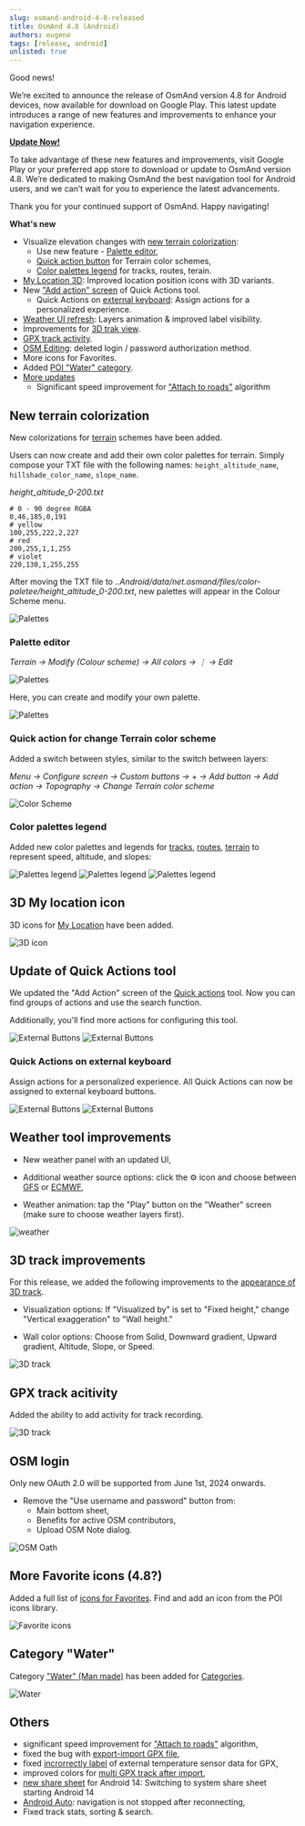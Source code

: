 ```yaml
---
slug: osmand-android-4-8-released
title: OsmAnd 4.8 (Android)
authors: eugene
tags: [release, android]
unlisted: true
---
```



Good news!  

We’re excited to announce the release of OsmAnd version 4.8 for Android devices, now available for download on Google Play. This latest update introduces a range of new features and improvements to enhance your navigation experience.

**[Update Now!](https://play.google.com/store/apps/dev?id=8483587772816822023)**

To take advantage of these new features and improvements, visit Google Play or your preferred app store to download or update to OsmAnd version 4.8. We’re dedicated to making OsmAnd the best navigation tool for Android users, and we can’t wait for you to experience the latest advancements.

Thank you for your continued support of OsmAnd. Happy navigating!


<!--truncate-->


**What's new**

- Visualize elevation changes with [new terrain colorization](#new-terrain-colorization):
   - Use new feature - [Palette editor](#palette-editor),
   - [Quick action button](#quick-action-for-change-terrain-color-scheme) for Terrain color schemes,
   - [Color palettes legend](#color-palettes-legend) for tracks, routes, terain.
- [My Location 3D](#3d-my-location-icon): Improved location position icons with 3D variants.
- New ["Add action" screen](#update-of-quick-actions-tool) of Quick Actions tool.
   - Quick Actions on [external keyboard](#quick-actions-on-external-keyboard): Assign actions for a personalized experience.
- [Weather UI refresh](#weather-tool-improvements): Layers animation & improved label visibility.
- Improvements for [3D trak view](#3d-track-improvements).
- [GPX track activity](#gpx-track-acitivity).
- [OSM Editing](#osm-login): deleted login / password authorization method.
- More icons for Favorites.
- Added [POI "Water" category](#category-water).
- [More updates](#others)
    - Significant speed improvement for ["Attach to roads"](https://osmand.net/docs/user/navigation/setup/gpx-navigation#attach-to-roads) algorithm



## New terrain colorization

New colorizations for [terrain](https://osmand.net/docs/user/plugins/contour-lines#color-scheme) schemes have been added.

Users can now create and add their own color palettes for terrain. Simply compose your TXT file with the following names: `height_altitude_name`, `hillshade_color_name`, `slope_name`.

*height_altitude_0-200.txt*

```
# 0 - 90 degree RGBA
0,46,185,0,191
# yellow 
100,255,222,2,227
# red
200,255,1,1,255
# violet
220,130,1,255,255

```
After moving the TXT file to _..Android/data/net.osmand/files/color-paletee/height_altitude_0-200.txt_, new palettes will appear in the Colour Scheme menu.

![Palettes](./img/palette.png)

### Palette editor


_Terrain → Modify (Colour scheme) → All colors → &#8942; → Edit_

![Palettes](./img/palette_editor.png)

Here, you can create and modify your own palette.

![Palettes](./img/palette_editor_1.png)

### Quick action for change Terrain color scheme

Added a switch between styles, similar to the switch between layers:

_Menu → Configure screen → Custom buttons → + → Add button → Add action → Topography → Change Terrain color scheme_

![Color Scheme](./img/color_scheme.png)

### Color palettes legend

Added new color palettes and legends for [tracks](https://osmand.net/docs/user/map/tracks-on-map/track-appearance#color), [routes](https://osmand.net/docs/user/navigation/guidance/map-during-navigation#color), [terrain](https://osmand.net/docs/user/plugins/contour-lines#color-scheme) to represent speed, altitude, and slopes:

![Palettes legend](./img/legend.png) ![Palettes legend](./img/legend_1.png) ![Palettes legend](./img/legend_2.png)

## 3D My location icon

3D icons for [My Location](https://osmand.net/docs/user/personal/profiles#profile-appearance) have been added.

![3D icon](./img/3d_icon.png)


## Update of Quick Actions tool

We updated the "Add Action" screen of the [Quick actions](https://osmand.net/docs/user/widgets/quick-action) tool. Now you can find groups of actions and use the search function.

Additionally, you'll find more actions for configuring this tool.

![External Buttons](./img/external_buttons.png) ![External Buttons](./img/external_buttons_2.png)


### Quick Actions on external keyboard

Assign actions for a personalized experience. All Quick Actions can now be assigned to external keyboard buttons.

![External Buttons](./img/external_buttons.png) ![External Buttons](./img/external_buttons_1.png)

## Weather tool improvements

- New weather panel with an updated UI,

- Additional weather source options: click the ⚙ icon and choose between [GFS](https://en.wikipedia.org/wiki/Global_Forecast_System) or [ECMWF](https://en.wikipedia.org/wiki/European_Centre_for_Medium-Range_Weather_Forecasts),

- Weather animation: tap the "Play" button on the "Weather" screen (make sure to choose weather layers first).

![weather](./img/weather_annimation.gif)


## 3D track improvements

For this release, we added the following improvements to the [appearance of 3D track](https://osmand.net/docs/user/map/tracks-on-map/track-appearance#3d-track).

- Visualization options: If "Visualized by" is set to "Fixed height," change "Vertical exaggeration" to "Wall height."

- Wall color options: Choose from Solid, Downward gradient, Upward gradient, Altitude, Slope, or Speed.

![3D track](./img/track_3d.png)

## GPX track acitivity

Added the ability to add activity for track recording.

![3D track](./img/track_activity.png)

## OSM login

Only new OAuth 2.0 will be supported from June 1st, 2024 onwards.

- Remove the "Use username and password" button from:
  - Main bottom sheet,
  - Benefits for active OSM contributors,
  - Upload OSM Note dialog.

![OSM Oath](./img/osm_oath.png)

## More Favorite icons (4.8?)

Added a full list of [icons for Favorites](https://github.com/osmandapp/OsmAnd/issues/16223). Find and add an icon from the POI icons library.

![Favorite icons](./img/favorite_icons.png)

## Category "Water"

Category ["Water" (Man made)](https://github.com/osmandapp/OsmAnd/issues/16021) has been added for [Categories](https://osmand.net/docs/user/search/search-poi#categories-poi-search).

![Water](./img/water_poi.png)

## Others

- significant speed improvement for ["Attach to roads"](https://osmand.net/docs/user/navigation/setup/gpx-navigation#attach-to-roads) algorithm,
- fixed the bug with [export-import GPX file](https://github.com/osmandapp/OsmAnd/issues/19212),
- fixed [incrorrectly label](https://github.com/osmandapp/OsmAnd/issues/19834) of external temperature sensor data for GPX,
- improved colors for [multi GPX track after import](https://github.com/osmandapp/OsmAnd/issues/19995),
- [new share sheet](https://osmand.net/docs/user/map/map-context-menu/#share) for Android 14: Switching to system share sheet starting Android 14 
- [Android Auto](https://github.com/osmandapp/OsmAnd/issues/19651): navigation is not stopped after reconnecting,
- Fixed track stats, sorting & search.

